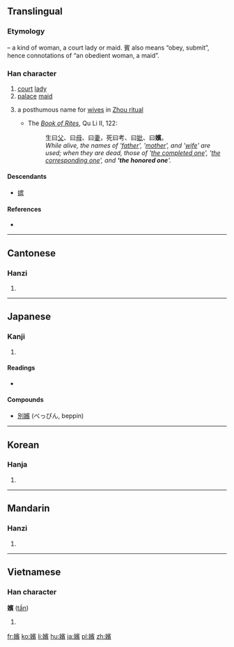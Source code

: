 {{also|嫔}}
==Translingual==

===Etymology===
{{Han compound|女|t1=woman|賓|ls=psc|c1=s|c2=p}} – a kind of woman, a court lady or maid. 賓 also means “obey, submit”, hence connotations of “an obedient woman, a maid”.

===Han character===
{{Han char|rn=38|rad=女|as=14|sn=17|four=4348<sub>6</sub>|canj=女十一金 (VJMC)|ids=⿰[[女]][[賓]]}}

# [[court]] [[lady]]
# [[palace]] [[maid]]
# {{context|archaic|lang=mul}} a posthumous name for [[wife|wives]] in [[w:ancestor veneration in China|Zhou ritual]]
#* The ''[[w:Book of Rites|Book of Rites]]'', Qu Li II, 122:
#*: 生曰[[父]]、曰[[母]]、曰[[妻]]，死曰考、曰[[妣]]、曰'''嬪'''。
#*: ''While alive, the names of '[[父|father]]', '[[母|mother]]', and '[[妻|wife]]' are used; when they are dead, those of '[[考|the completed one]]', '[[妣|the corresponding one]]', and ''''the honored one''''.''

====Descendants====
* [[嫔]]

====References====
* {{Han ref|kx=0272.370|dkj=06819|dj=0541.020|hdz=21087.190|uh=5B2A|ud=23338|bh=C0A7|bd=49319}}

----

==Cantonese==

===Hanzi===
{{yue-hanzi|jyut=[[ban3]], [[pan4]]|y=ban3, pan4|sim=嫔}}

# {{defn|lang=yue|sort=女14}}

----

==Japanese==

===Kanji===
{{ja-kanji|grade=|rs=女14}}

# {{defn|lang=ja|sort=女14}}

====Readings====
* {{ja-readings|on=[[ひん]] (hin)|kun=[[ひめ]] (hime)}}

====Compounds====
* [[別嬪]] (べっぴん, beppin)

----

==Korean==

===Hanja===
{{ko-hanja|hangeul=빈|rv=bin|mr=pin}}

# {{defn|lang=ko|sort=女14}}

----

==Mandarin==

===Hanzi===
{{cmn-hanzi|sim=嫔|pin=[[pín]] ([[pin2]])|wg=p'in<sup>2</sup>}}

# {{defn|lang=cmn|sort=女14}}

----

==Vietnamese==

===Han character===
'''嬪''' ([[tần]])

# {{defn|lang=vi}}

[[fr:嬪]]
[[ko:嬪]]
[[li:嬪]]
[[hu:嬪]]
[[ja:嬪]]
[[pl:嬪]]
[[zh:嬪]]